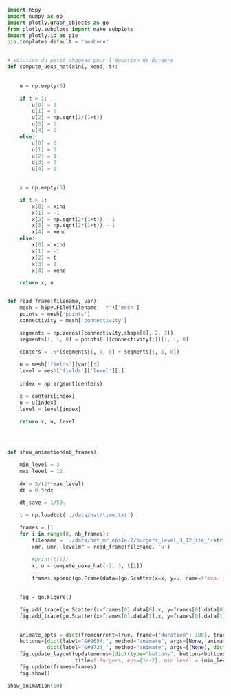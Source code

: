 ```python
import h5py
import numpy as np
import plotly.graph_objects as go
from plotly.subplots import make_subplots
import plotly.io as pio
pio.templates.default = "seaborn"


# solution du petit chapeau pour l'équation de Burgers
def compute_uexa_hat(xini, xend, t):
    
    
    u = np.empty(5)

    if t > 1:
        u[0] = 0
        u[1] = 0
        u[2] = np.sqrt(2/(1+t))
        u[3] = 0
        u[4] = 0
    else:
        u[0] = 0
        u[1] = 0
        u[2] = 1.
        u[3] = 0
        u[4] = 0

    
    x = np.empty(5)

    if t > 1:
        x[0] = xini
        x[1] = -1
        x[2] = np.sqrt(2*(1+t)) - 1
        x[3] = np.sqrt(2*(1+t)) - 1
        x[4] = xend
    else:
        x[0] = xini
        x[1] = -1
        x[2] = t
        x[3] = 1
        x[4] = xend

    return x, u 


def read_frame(filename, var):
    mesh = h5py.File(filename, 'r')['mesh']
    points = mesh['points']
    connectivity = mesh['connectivity']

    segments = np.zeros((connectivity.shape[0], 2, 2))
    segments[:, :, 0] = points[:][connectivity[:]][:, :, 0]

    centers = .5*(segments[:, 0, 0] + segments[:, 1, 0])
    
    u = mesh['fields'][var][:]
    level = mesh['fields']['level'][:]
    
    index = np.argsort(centers)

    x = centers[index]    
    u = u[index]
    level = level[index]
    
    return x, u, level




def show_animation(nb_frames):

    min_level = 3
    max_level = 12
    
    dx = 5/(2**max_level)
    dt = 0.5*dx

    dt_save = 1/50.

    t = np.loadtxt('./data/hat/time.txt')

    frames = []
    for i in range(0, nb_frames):
        filename = './data/hat_mr_eps1e-2/burgers_level_3_12_ite_'+str(i)+'.h5'
        xmr, umr, levelmr = read_frame(filename, 'u')

        #print(t[i])        
        x, u = compute_uexa_hat(-2, 3, t[i])
        
        frames.append(go.Frame(data=[go.Scatter(x=x, y=u, name=f"exa. sol. (t = {t[i]:.5f})"), go.Scatter(x=xmr, y=umr, name="MR sol.")]))
                      

    fig = go.Figure()

    fig.add_trace(go.Scatter(x=frames[0].data[0].x, y=frames[0].data[0].y, name=f"exa. sol. (t = {t[0]:.5f})"))
    fig.add_trace(go.Scatter(x=frames[0].data[1].x, y=frames[0].data[1].y, mode='markers', name="MR sol. "))

    
    animate_opts = dict(fromcurrent=True, frame={"duration": 100}, transition={"duration": 0})
    buttons=[dict(label="&#9654;", method="animate", args=[None, animate_opts]),
             dict(label="&#9724;", method="animate", args=[[None], dict(mode="immediate")])]
    fig.update_layout(updatemenus=[dict(type="buttons", buttons=buttons, direction="left", x=0.5, y=-0.1)], 
                      title=f'Burgers, eps={1e-2}, min level = {min_level}, max level ={max_level}', height=650, legend=dict( font=dict(size=16), x=0.01, y=0.97, bgcolor='rgba(0,0,0,0)', tracegroupgap=250, groupclick="toggleitem"), width=1000)
    fig.update(frames=frames)
    fig.show()

show_animation(50)    
```